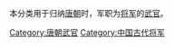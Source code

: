 本分类用于归纳[[唐朝|唐朝]]时，军职为[[將軍_(中國古代)|将军]]的[[武官|武官]]。
[[Category:唐朝武官|Category:唐朝武官]]
[[Category:中国古代将军|Category:中国古代将军]]